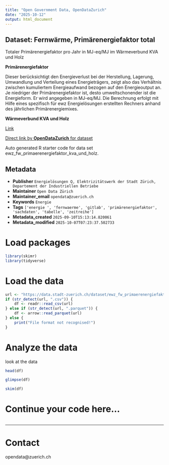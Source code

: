 ```yaml
---
title: "Open Government Data, OpenDataZurich"
date: "2025-10-12"
output: html_document
---
```


## Dataset: Fernwärme, Primärenergiefaktor total

Totaler Primärenergiefaktor pro Jahr in MJ-eq/MJ im Wärmeverbund KVA und Holz

**Primärenergiefaktor**

Dieser berücksichtigt den Energieverlust bei der Herstellung, Lagerung, Umwandlung und Verteilung eines Energieträgers, zeigt also das Verhältnis zwischen kumuliertem Energieaufwand bezogen auf den Energieoutput an. Je niedriger der Primärenergiefaktor ist, desto umweltschonender ist die Energieform. Er wird angegeben in MJ-eq/MJ.
Die Berechnung erfolgt mit Hilfe eines spezifisch für ewz Energielösungen erstellten Rechners anhand des jährlichen Primärenergiemixes.

**Wärmeverbund KVA und Holz**

[Link](https://www.ewz.ch/de/geschaeftskunden/immobilien/referenzen-projekte/waermeverbund-kva-holz.html)



[Direct link by **OpenDataZurich** for dataset](https://data.stadt-zuerich.ch/dataset/ewz_fw_primaerenergiefaktor_kva_und_holz)

Auto generated R starter code for data set ewz_fw_primaerenergiefaktor_kva_und_holz.

## Metadata

- **Publisher** `Energielösungen Q, Elektrizitätswerk der Stadt Zürich, Departement der Industriellen Betriebe`
- **Maintainer** `Open Data Zürich`
- **Maintainer_email** `opendata@zuerich.ch`
- **Keywords** `Energie`
- **Tags** `['energie ', 'fernwaerme', 'gitlab', 'primärenergiefaktor', 'sachdaten', 'tabelle', 'zeitreihe']`
- **Metadata_created** `2025-09-10T15:13:14.820061`
- **Metadata_modified** `2025-10-07T07:23:37.502733`


# Load packages

```r
library(skimr)
library(tidyverse)
```

# Load the data

```r
url <- "https://data.stadt-zuerich.ch/dataset/ewz_fw_primaerenergiefaktor_kva_und_holz/download/ewz_fw_primaerenergiefaktor_kva_und_holz.csv"
if (str_detect(url, ".csv")) {
    df <- readr::read_csv(url)
} else if (str_detect(url, ".parquet")) {
    df <- arrow::read_parquet(url)
} else {
    print("File format not recognised!")
}
```

# Analyze the data

look at the data
```r
head(df)
```

```r
glimpse(df)
```

```r
skim(df)
```

# Continue your code here...

```r

```

------------------------------------------------------------------------

# Contact

opendata@zuerich.ch
